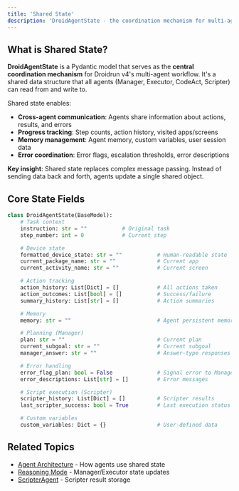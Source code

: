 ```yaml
---
title: 'Shared State'
description: 'DroidAgentState - the coordination mechanism for multi-agent workflow communication.'
---
```


## What is Shared State?

**DroidAgentState** is a Pydantic model that serves as the **central coordination mechanism** for Droidrun v4's multi-agent workflow. It's a shared data structure that all agents (Manager, Executor, CodeAct, Scripter) can read from and write to.

Shared state enables:
- **Cross-agent communication**: Agents share information about actions, results, and errors
- **Progress tracking**: Step counts, action history, visited apps/screens
- **Memory management**: Agent memory, custom variables, user session data
- **Error coordination**: Error flags, escalation thresholds, error descriptions

**Key insight**: Shared state replaces complex message passing. Instead of sending data back and forth, agents update a single shared object.

## Core State Fields

```python
class DroidAgentState(BaseModel):
    # Task context
    instruction: str = ""           # Original task
    step_number: int = 0            # Current step

    # Device state
    formatted_device_state: str = ""           # Human-readable state
    current_package_name: str = ""             # Current app
    current_activity_name: str = ""            # Current screen

    # Action tracking
    action_history: List[Dict] = []            # All actions taken
    action_outcomes: List[bool] = []           # Success/failure
    summary_history: List[str] = []            # Action summaries

    # Memory
    memory: str = ""                           # Agent persistent memory

    # Planning (Manager)
    plan: str = ""                             # Current plan
    current_subgoal: str = ""                  # Current subgoal
    manager_answer: str = ""                   # Answer-type responses

    # Error handling
    error_flag_plan: bool = False              # Signal error to Manager
    error_descriptions: List[str] = []         # Error messages

    # Script execution (Scripter)
    scripter_history: List[Dict] = []          # Scripter results
    last_scripter_success: bool = True         # Last execution status

    # Custom variables
    custom_variables: Dict = {}                # User-defined data
```

## Related Topics

- [Agent Architecture](./agent-architecture) - How agents use shared state
- [Reasoning Mode](./reasoning-mode) - Manager/Executor state updates
- [ScripterAgent](./scripter-agent) - Scripter result storage
